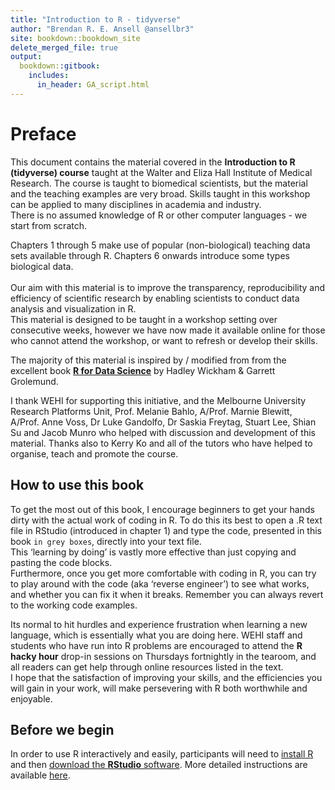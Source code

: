 ```yaml
---
title: "Introduction to R - tidyverse"
author: "Brendan R. E. Ansell @ansellbr3"
site: bookdown::bookdown_site
delete_merged_file: true
output:
  bookdown::gitbook:
    includes:
      in_header: GA_script.html
---
```



# Preface {-}

This document contains the material covered in the **Introduction to R (tidyverse) course** taught at the Walter and Eliza Hall Institute of Medical Research. The course is taught to biomedical scientists, but the material and the teaching examples are very broad. Skills taught in this workshop can be applied to many disciplines in academia and industry.  
There is no assumed knowledge of R or other computer languages - we start from scratch.  

Chapters 1 through 5 make use of popular (non-biological) teaching data sets available through R. Chapters 6 onwards introduce some types biological data.  
<br>
Our aim with this material is to improve the transparency, reproducibility and efficiency of scientific research by enabling scientists to conduct data analysis and visualization in R.  
This material is designed to be taught in a workshop setting over consecutive weeks, however we have now made it available online for those who cannot attend the workshop, or want to refresh or develop their skills. 
  
The majority of this material is inspired by / modified from from the excellent book [**R for Data Science**](https://r4ds.had.co.nz) by Hadley Wickham & Garrett Grolemund.

I thank WEHI for supporting this initiative, and the Melbourne University Research Platforms Unit, Prof. Melanie Bahlo, A/Prof. Marnie Blewitt, A/Prof. Anne Voss, Dr Luke Gandolfo, Dr Saskia Freytag, Stuart Lee, Shian Su and Jacob Munro who helped with discussion and development of this material. Thanks also to Kerry Ko and all of the tutors who have helped to organise, teach and promote the course.


## How to use this book {-}



To get the most out of this book, I encourage beginners to get your hands dirty with the actual work of coding in R. To do this its best to open a .R text file in RStudio (introduced in chapter 1) and type the code, presented in this book `in grey boxes`, directly into your text file.  
This 'learning by doing' is vastly more effective than just copying and pasting the code blocks.    
Furthermore, once you get more comfortable with coding in R, you can try to play around with the code (aka 'reverse engineer') to see what works, and whether you can fix it when it breaks. Remember you can always revert to the working code examples.   

Its normal to hit hurdles and experience frustration when learning a new language, which is essentially what you are doing here. WEHI staff and students who have run into R problems are encouraged to attend the **R hacky hour** drop-in sessions on Thursdays fortnightly in the tearoom, and all readers can get help through online resources listed in the text.  
I hope that the satisfaction of improving your skills, and the efficiencies you will gain in your work, will make persevering with R both worthwhile and enjoyable.  

## Before we begin {-}

In order to use R interactively and easily, participants will need to [install R ](https://cloud.r-project.org) and then [download the **RStudio** software](https://rstudio.com/products/rstudio/download/). More detailed instructions are available [here](https://r4ds.had.co.nz/introduction.html#prerequisites).


